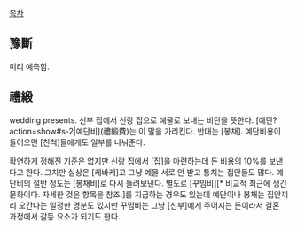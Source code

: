 [[목차]]
== 豫斷 ==
미리 예측함.
== 禮緞 ==
wedding presents. 신부 집에서 신랑 집으로 예물로 보내는 비단을 뜻한다. [예단?action=show#s-2|예단비](禮緞費)는 이 말을 가리킨다. 반대는 [봉채]. 예단비용이 들어오면 [친척]들에게도 일부를 나눠준다.

확연하게 정해진 기준은 없지만 신랑 집에서 [집]을 마련하는데 든 비용의 10%를 보낸다고 한다. 그치만 실상은 [케바케]고 그냥 예물 서로 안 받고 퉁치는 집안들도 많다. 예단비의 절반 정도는 [봉채비]로 다시 돌려보낸다. 별도로 [꾸밈비][* 비교적 최근에 생긴 문화이다. 자세한 것은 항목을 참조.]를 지급하는 경우도 있는데 예단이나 봉채는 집안끼리 오간다는 일정한 명분도 있지만 꾸밈비는 그냥 [신부]에게 주어지는 돈이라서 결혼 과정에서 갈등 요소가 되기도 한다.
